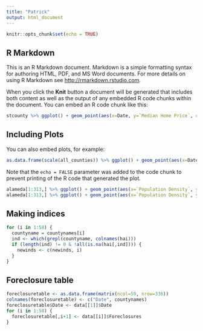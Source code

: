 ```yaml
---
title: "Patrick"
output: html_document
---
```


```r
knitr::opts_chunk$set(echo = TRUE)
```

## R Markdown

This is an R Markdown document. Markdown is a simple formatting syntax for authoring HTML, PDF, and MS Word documents. For more details on using R Markdown see <http://rmarkdown.rstudio.com>.

When you click the **Knit** button a document will be generated that includes both content as well as the output of any embedded R code chunks within the document. You can embed an R code chunk like this:

```r
stcounty %>% ggplot() + geom_point(aes(x=Date, y=`Median Home Price`, color="Median Home Price")) + geom_point(aes(x=Date, y=`ValuePerSquareFoot`, colour="Value Per Square Foot"))
```

## Including Plots

You can also embed plots, for example:

```r
as.data.frame(scale(all_counties)) %>% ggplot() + geom_point(aes(x=Date, y=`Median Home Price`, color="Median Home Price")) + geom_point(aes(x=Date, y=`ValuePerSquareFoot`, colour="Value Per Square Foot"))
```

Note that the `echo = FALSE` parameter was added to the code chunk to prevent printing of the R code that generated the plot.
```r
alameda[1:313,] %>% ggplot() + geom_point(aes(x=`Population Density`, y=hai))
alameda[1:313,] %>% ggplot() + geom_point(aes(x=`Population Density`, y=`Modified HAI`))
```

## Making indices
```r
for (i in 1:58) {
  countyname = countynames[i]
  ind <- which(grepl(countyname, colnames(hai)))
  if (length(ind) != 0 & !all(is.na(hai[,ind]))) {
    newinds <- c(newinds, i)
  }
}
```

## Foreclosure table
```r
foreclosuretable <- as.data.frame(matrix(ncol=59, nrow=336))
colnames(foreclosuretable) <- c("Date", countynames)
foreclosuretable$Date <- data[[1]]$Date
for (i in 1:58) {
  foreclosuretable[,i+1] <- data[[i]]$Foreclosures
}
```

